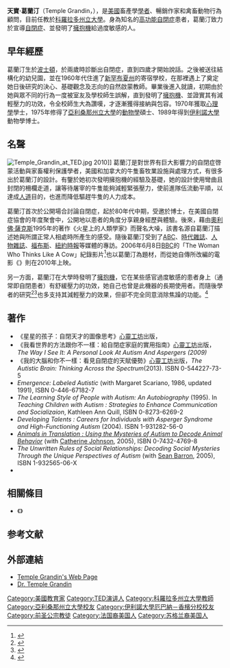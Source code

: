 {{Infobox scientist
|name=天寶·葛蘭汀
|image=TempleGrandin.jpg
|caption=
|birth_name=
|birth_date={{birth date and age|1947|8|29}}
|birth_place={{USA}}[[麻薩諸塞州|麻薩諸塞州]][[波士頓|波士頓]]
|alma_mater={{ublist|[[富蘭克林·皮爾斯大學|富蘭克林·皮爾斯大學]]|[[亞利桑那州立大學|亞利桑那州立大學]]|[[伊利諾伊大學厄巴納-香檳分校|伊利諾伊大學厄巴納-香檳分校]]}}
|website={{URL|http://www.templegrandin.com|templegrandin.com}}
}}

'''天寶·葛蘭汀'''（Temple Grandin，{{bd|1947年|8月29日}}），是[[美國|美國]]畜產學[[學者|學者]]、暢銷作家和禽畜動物行為顧問，目前任教於[[科羅拉多州立大學|科羅拉多州立大學]]。身為知名的[[高功能自閉症|高功能自閉症]]患者，葛蘭汀致力於宣導[[自閉症|自閉症]]、並發明了[[擁抱機|擁抱機]]給過度敏感的人。

== 早年經歷 ==
葛蘭汀生於[[波士頓|波士頓]]，於兩歲時診斷出自閉症，直到四歲才開始說話。之後被送往結構化的幼兒園，並在1960年代住進了[[新罕布夏州|新罕布夏州]]的寄宿學校，在那裡遇上了奠定她日後研究的決心、基礎觀念及志向的自然啟蒙教師。畢業後進入{{le|法蘭克林·皮爾斯學院|Franklin Pierce University}}就讀，初期由於她與眾不同的行為一度被室友及學校師生誤解，直到發明了[[擁抱機|擁抱機]]、並證實其有減輕壓力的功效，令全校師生大為讚嘆，才逐漸獲得接納與包容。1970年獲取[[心理學|心理學]]學士，1975年修得了[[亞利桑那州立大學|亞利桑那州立大學]]的[[動物學|動物學]]碩士、1989年得到[[伊利諾大學|伊利諾大學]]動物學博士。

== 名聲 ==

[[File:Temple_Grandin_at_TED.jpg|thumb]] 2010]]
葛蘭汀是對世界有巨大影響力的自閉症啓蒙活動與家畜權利保護學者，美國和加拿大的牛隻畜牧業設施與處理方式，有很多出於葛蘭汀的設計。有鑒於她初次發明擁抱機的經驗及基礎，她的設計使用彎曲且封閉的柵欄走道，讓等待屠宰的牛隻能夠減輕緊張壓力，使前進隊伍流動平順，以達成[[人道|人道]]目的，也進而降低驅趕牛隻的人力成本。

葛蘭汀首次於公開場合討論自閉症，起於80年代中期，受邀於{{link-en|露丝·沙利文|Ruth C. Sullivan}}博士，在美國自閉症協會的年度聚會中，公開地以患者的角度分享親身經歷與體驗。後來，藉由[[奧利佛·薩克斯|奧利佛·薩克斯]]1995年的著作《火星上的人類學家》而聲名大噪，該書名源自葛蘭汀描述她與所謂正常人相處時所產生的感受。隨後葛蘭汀受到了[[ABC|ABC]]、[[時代雜誌|時代雜誌]]、[[人物_(雜誌)|人物雜誌]]、[[福布斯|福布斯]]、[[紐約時報|紐約時報]]等媒體的專訪。2006年6月8日[[BBC|BBC]]的「The Woman Who Thinks Like A Cow」紀錄影片<ref>{{cite web|url=http://www.bbc.co.uk/sn/tvradio/programmes/horizon/broadband/tx/temple/|title=BBC – Horizon – The Woman who thinks like a Cow|publisher=BBC|date=|accessdate=2009-08-09|archive-date=2021-02-26|archive-url=https://web.archive.org/web/20210226044354/http://www.bbc.co.uk/sn/tvradio/programmes/horizon/broadband/tx/temple/|dead-url=no}}</ref>也以葛蘭汀為題材，而從她自傳所改編的電影《{{link-en|星星的孩子|Temple Grandin (film)}}》則在2010年上映。

另一方面，葛蘭汀在大學時發明了[[擁抱機|擁抱機]]，它在某些感官過度敏感的患者身上（通常即自閉患者）有舒緩壓力的功效，她自己也曾是此機器的長期使用者。而隨後學者的研究<ref>{{cite web | url = http://www.autism-help.org/points-grandin-hug-machine.htm | title = Temple Grandin's Hug Machine | author = Stephen M. Edelson, Ph.D. | publisher = Center for the Study of Autism | location = Salem, Oregon | date = 6 December 2009 | accessdate = 2011-11-09 | archive-date = 2020-11-11 | archive-url = https://web.archive.org/web/20201111210440/http://www.autism-help.org/points-grandin-hug-machine.htm | dead-url = no }}</ref><ref> {{cite journal |author=Edelson, S.M., Edelson MG, Kerr DC, Grandin T |title=Behavioral and physiological effects of deep pressure on children with autism: a pilot study evaluating the efficacy of Grandin's Hug Machine |journal=Am J Occup Ther |volume=53 |issue=2 |pages=145–52 |year=1999 |pmid=10200837}} </ref>也多支持其減輕壓力的效果，但卻不完全同意消除焦躁的功能。<ref>{{Cite web |url=https://www.youtube.com/watch?v=fn_9f5x0f1Q |title=Temple Grandin: The world needs all kinds of minds  |access-date=2015-01-02 |archive-date=2021-02-16 |archive-url=https://web.archive.org/web/20210216155303/https://www.youtube.com/watch?v=fn_9f5x0f1Q |dead-url=no }}</ref>

== 著作 ==
* 《星星的孩子：自閉天才的圖像思考》[[心靈工坊|心靈工坊]]出版，{{cite book | last = Grandin | first = Temple | title = Thinking in pictures : and Other Reports from My Life with Autism | url = https://archive.org/details/thinkinginpictur00gran_0 | year = 1996 | isbn = 0-679-77289-8 | publisher = Vintage}}
* 《我看世界的方法跟你不一樣：給自閉症家庭的實用指南》[[心靈工坊|心靈工坊]]出版，''The Way I See It: A Personal Look At Autism And Aspergers (2009) ''
* 《我的大腦和你不一樣：看見自閉症的天賦優勢》[[心靈工坊|心靈工坊]]出版，''The Autistic Brain: Thinking Across the Spectrum''(2013). ISBN 0-544227-73-5
* ''Emergence: Labeled Autistic'' (with Margaret Scariano, 1986, updated 1991), ISBN 0-446-67182-7 
* ''The Learning Style of People with Autism: An Autobiography'' (1995).  In ''Teaching Children with Autism : Strategies to Enhance Communication and Socializaion'', Kathleen Ann Quill, ISBN 0-8273-6269-2
* ''Developing Talents : Careers for Individuals with Asperger Syndrome and High-Functioning Autism'' (2004).  ISBN 1-931282-56-0
* ''[[Animals_in_Translation|Animals in Translation : Using the Mysteries of Autism to Decode Animal Behavior]]'' (with [[Catherine_Johnson|Catherine Johnson]], 2005), ISBN 0-7432-4769-8
* ''The Unwritten Rules of Social Relationships: Decoding Social Mysteries Through the Unique Perspectives of Autism '' (with [[Sean_Barron|Sean Barron]], 2005), ISBN 1-932565-06-X
* {{cite book | last = Grandin | first = Temple | title = Animals Make Us Human: Creating the Best life for Animals (with [[Catherine_Johnson|Catherine Johnson]])| year = 2009 | isbn = 978-0151014897 | publisher = Houghton Mifflin Harcourt}}

== 相關條目 ==
* 《{{le|火星上的人類學家|An Anthropologist on Mars}}》

== 参考文献 ==
{{Reflist|35em}}

== 外部連結 ==
* [http://www.grandin.com/ Temple Grandin's Web Page] {{Wayback|url=http://www.grandin.com/ |date=20110727102117 }}
* [http://www.templegrandin.com/ Dr. Temple Grandin] {{Wayback|url=http://www.templegrandin.com/ |date=20110423152357 }}

{{Authority control}}

{{DEFAULTSORT:Grandin, Temple}}
[[Category:美國教育家|Category:美國教育家]]
[[Category:TED演讲人|Category:TED演讲人]]
[[Category:科羅拉多州立大學教師|Category:科羅拉多州立大學教師]]
[[Category:亞利桑那州立大學校友|Category:亞利桑那州立大學校友]]
[[Category:伊利諾大學厄巴納－香檳分校校友|Category:伊利諾大學厄巴納－香檳分校校友]]
[[Category:前圣公宗教徒|Category:前圣公宗教徒]]
[[Category:法国裔美国人|Category:法国裔美国人]]
[[Category:苏格兰裔美国人|Category:苏格兰裔美国人]]